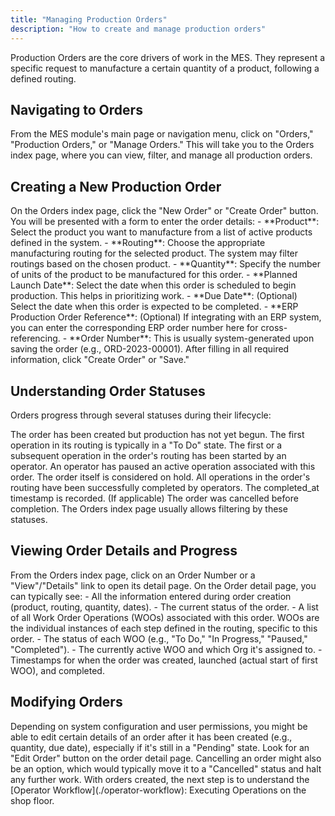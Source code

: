 ```yaml
---
title: "Managing Production Orders"
description: "How to create and manage production orders"
---
```


Production Orders are the core drivers of work in the MES. They represent a specific request to manufacture a certain quantity of a product, following a defined routing.

## Navigating to Orders

<Steps>
  <Step>From the MES module's main page or navigation menu, click on "Orders," "Production Orders," or "Manage Orders."</Step>
  <Step>This will take you to the Orders index page, where you can view, filter, and manage all production orders.</Step>
</Steps>

## Creating a New Production Order

<Steps>
  <Step>On the Orders index page, click the "New Order" or "Create Order" button.</Step>
  <Step>
    You will be presented with a form to enter the order details:
    - **Product**: Select the product you want to manufacture from a list of active products defined in the system.
    - **Routing**: Choose the appropriate manufacturing routing for the selected product. The system may filter routings based on the chosen product.
    - **Quantity**: Specify the number of units of the product to be manufactured for this order.
    - **Planned Launch Date**: Select the date when this order is scheduled to begin production. This helps in prioritizing work.
    - **Due Date**: (Optional) Select the date when this order is expected to be completed.
    - **ERP Production Order Reference**: (Optional) If integrating with an ERP system, you can enter the corresponding ERP order number here for cross-referencing.
    - **Order Number**: This is usually system-generated upon saving the order (e.g., ORD-2023-00001).
  </Step>
  <Step>After filling in all required information, click "Create Order" or "Save."</Step>
</Steps>

## Understanding Order Statuses

Orders progress through several statuses during their lifecycle:

<Accordion title="Pending">
  The order has been created but production has not yet begun. The first operation in its routing is typically in a "To Do" state.
</Accordion>

<Accordion title="In Progress">
  The first or a subsequent operation in the order's routing has been started by an operator.
</Accordion>

<Accordion title="On Hold">
  An operator has paused an active operation associated with this order. The order itself is considered on hold.
</Accordion>

<Accordion title="Completed">
  All operations in the order's routing have been successfully completed by operators. The completed_at timestamp is recorded.
</Accordion>

<Accordion title="Cancelled">
  (If applicable) The order was cancelled before completion.
</Accordion>

<Info>
  The Orders index page usually allows filtering by these statuses.
</Info>

## Viewing Order Details and Progress

<Steps>
  <Step>From the Orders index page, click on an Order Number or a "View"/"Details" link to open its detail page.</Step>
  <Step>
    On the Order detail page, you can typically see:
    - All the information entered during order creation (product, routing, quantity, dates).
    - The current status of the order.
    - A list of all Work Order Operations (WOOs) associated with this order. WOOs are the individual instances of each step defined in the routing, specific to this order.
    - The status of each WOO (e.g., "To Do," "In Progress," "Paused," "Completed").
    - The currently active WOO and which Org it's assigned to.
    - Timestamps for when the order was created, launched (actual start of first WOO), and completed.
  </Step>
</Steps>

## Modifying Orders

<Steps>
  <Step>Depending on system configuration and user permissions, you might be able to edit certain details of an order after it has been created (e.g., quantity, due date), especially if it's still in a "Pending" state.</Step>
  <Step>Look for an "Edit Order" button on the order detail page.</Step>
  <Step>Cancelling an order might also be an option, which would typically move it to a "Cancelled" status and halt any further work.</Step>
</Steps>

<Check>
  With orders created, the next step is to understand the [Operator Workflow](./operator-workflow): Executing Operations on the shop floor.
</Check>
